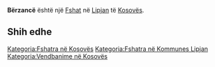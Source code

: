 {{Fshat në Kosovës
 | Emri                = Bërzancë
| sqi_D_name = Bërzancë
| sqi_D_FULL_NAME_RO = Bërzancë
| sqi_D_FULL_NAME_ND_RO = Berzance
| sqi_D_SORT_NAME_RG = BERZANCE
| sqi_D_FULL_NAME_RG = Bërzancë
| sqi_D_FULL_NAME_ND_RG = Berzance
| sqi_V_name = Breznicë
| sqi_V_FULL_NAME_RO = Breznicë
| sqi_V_FULL_NAME_ND_RO = Breznice
| sqi_V_SORT_NAME_RG = BREZNICE
| sqi_V_FULL_NAME_RG = Breznicë
| sqi_V_FULL_NAME_ND_RG = Breznice
| srp_N_name = Brzance
| srp_N_FULL_NAME_RO = Brzance
| srp_N_FULL_NAME_ND_RO = Brzance
| srp_N_SORT_NAME_RG = BRZANCE
| srp_N_FULL_NAME_RG = Brzance
| srp_N_FULL_NAME_ND_RG = Brzance
| srp_NS_name = Брзанце
| srp_NS_FULL_NAME_RO = Брзанце
| srp_NS_FULL_NAME_ND_RO = Брзанце
| srp_NS_SORT_NAME_RG = БРЗАНЦЕ
| srp_NS_FULL_NAME_RG = Брзанце
| srp_NS_FULL_NAME_ND_RG = Брзанце

 | Emri (Rasa dhanore) = 
 | Figura              = 
 | Shteti              = Kosovo
 | Komuna              = Lipjan
 | Kodi postar         = 
 | Sipërfaqja          = 

 | Popullsia           = 

 | Regj. i popullsisë  = 
 | Dend. e popullsisë  = 
 | Faqja zyrtare       = 
 <!--- Koordinatat ----> 
 | Gjerësia            = 43.058611
 | Gjatësia            = 20.938611
 | Lartësia            = 
}}
'''Bërzancë''' është një [[Fshat]] në [[Lipjan]] të [[Kosovës]].

<!-- == Gjeografia == -->
<!-- == Historia == -->
<!-- == Demografia == -->
== Shih edhe ==
{{Komuna Lipjan}}
{{Kosovo-Administrata-Cung}}

[[Kategoria:Fshatra në Kosovës]]
[[Kategoria:Fshatra në Kommunes Lipjan]]
[[Kategoria:Vendbanime në Kosovës]]
